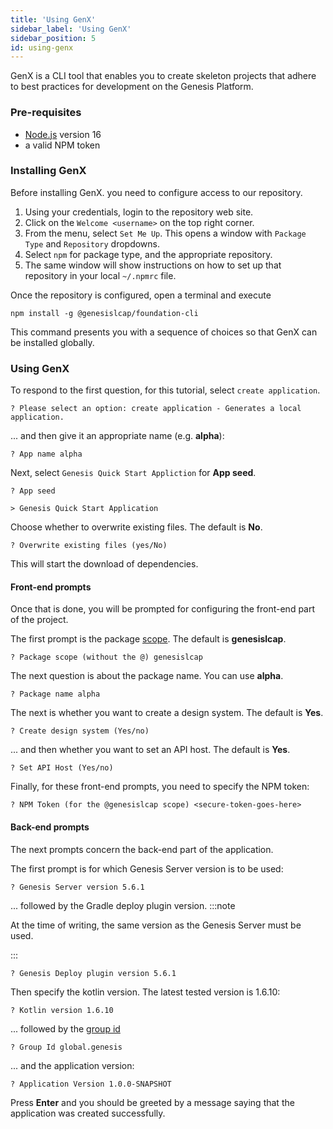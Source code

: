 ```yaml
---
title: 'Using GenX'
sidebar_label: 'Using GenX'
sidebar_position: 5
id: using-genx
---
```


GenX is a CLI tool that enables you to create skeleton projects that adhere to best practices for development on the Genesis Platform.

### Pre-requisites

- [Node.js](https://nodejs.org/en/download/) version 16
- a valid NPM token

### Installing GenX

Before installing GenX. you need to configure access to our repository.

 1. Using your credentials, login to the repository web site.
 2. Click on the `Welcome <username>` on the top right corner.
 3. From the menu, select `Set Me Up`. This opens a window with `Package Type` and `Repository` dropdowns. 
 4. Select `npm` for package type, and the appropriate repository.
 5. The same window will show instructions on how to set up that repository in your local `~/.npmrc` file.

Once the repository is configured, open a terminal and execute

```shell
npm install -g @genesislcap/foundation-cli
```

This command presents you with a sequence of choices so that GenX can be installed globally.

### Using GenX

To respond to the first question, for this tutorial, select `create application`.
```shell
? Please select an option: create application - Generates a local application. 
```

... and then give it an appropriate name (e.g. **alpha**):
```shell
? App name alpha 
```

Next, select `Genesis Quick Start Appliction` for **App seed**.
```shell
? App seed 

> Genesis Quick Start Application 
```

Choose whether to overwrite existing files. The default is **No**.
```shell
? Overwrite existing files (yes/No)
```

This will start the download of dependencies. 

#### Front-end prompts
Once that is done, you will be prompted for configuring the front-end part of the project.

The first prompt is the package [scope](https://docs.npmjs.com/cli/v8/using-npm/scope). The default is **genesislcap**.
```shell
? Package scope (without the @) genesislcap 
```

The next question is about the package name. You can use **alpha**.
```shell
? Package name alpha 
```

The next is whether you want to create a design system. The default is **Yes**.
```shell
? Create design system (Yes/no)
```

... and then whether you want to set an API host. The default is **Yes**.
```shell
? Set API Host (Yes/no) 
```

Finally, for these front-end prompts, you need to specify the NPM token:
```shell
? NPM Token (for the @genesislcap scope) <secure-token-goes-here> 
```

#### Back-end prompts
The next prompts concern the back-end part of the application.

The first prompt is for which Genesis Server version is to be used:
```shell
? Genesis Server version 5.6.1 
```

... followed by the Gradle deploy plugin version.
:::note

At the time of writing, the same version as the Genesis Server must be used.

:::

```shell
? Genesis Deploy plugin version 5.6.1 
```

Then specify the kotlin version. The latest tested version is 1.6.10:
```shell
? Kotlin version 1.6.10 
```

... followed by the [group id](https://maven.apache.org/guides/mini/guide-naming-conventions.html)
```shell
? Group Id global.genesis 
```

... and the application version:
```shell
? Application Version 1.0.0-SNAPSHOT 
```

Press **Enter** and you should be greeted by a message saying that the application was created successfully.
